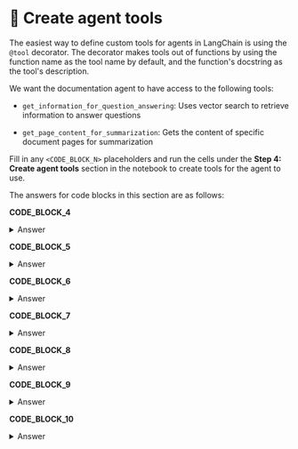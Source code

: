 # 👐 Create agent tools

The easiest way to define custom tools for agents in LangChain is using the `@tool` decorator. The decorator makes tools out of functions by using the function name as the tool name by default, and the function's docstring as the tool's description.

We want the documentation agent to have access to the following tools:

* `get_information_for_question_answering`: Uses vector search to retrieve information to answer questions

* `get_page_content_for_summarization`: Gets the content of specific document pages for summarization

Fill in any `<CODE_BLOCK_N>` placeholders and run the cells under the **Step 4: Create agent tools** section in the notebook to create tools for the agent to use.

The answers for code blocks in this section are as follows:

**CODE_BLOCK_4**

<details>
<summary>Answer</summary>
<div>
```python
embedding_model.encode(text)
```
</div>
</details>

**CODE_BLOCK_5**

<details>
<summary>Answer</summary>
<div>
```python
get_embedding(user_query)
```
</div>
</details>

**CODE_BLOCK_6**

<details>
<summary>Answer</summary>
<div>
```python
[
    {
        "$vectorSearch": {
            "index": VS_INDEX_NAME,
            "path": "embedding",
            "queryVector": query_embedding,
            "numCandidates": 150,
            "limit": 5,
        }
    },
    {
        "$project": {
            "_id": 0,
            "body": 1,
            "score": {"$meta": "vectorSearchScore"},
        }
    },
]
```
</div>
</details>

**CODE_BLOCK_7**

<details>
<summary>Answer</summary>
<div>
```python
vs_collection.aggregate(pipeline)
```
</div>
</details>

**CODE_BLOCK_8**

<details>
<summary>Answer</summary>
<div>
```python
{"title": user_query}
```
</div>
</details>

**CODE_BLOCK_9**

<details>
<summary>Answer</summary>
<div>
```python
{"_id": 0, "body": 1}
```
</div>
</details>

**CODE_BLOCK_10**

<details>
<summary>Answer</summary>
<div>
```python
full_collection.find_one(query, projection)
```
</div>
</details>